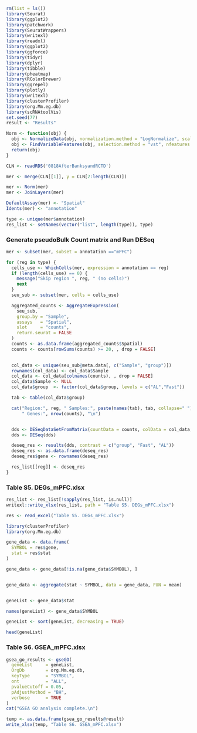 ```r
rm(list = ls())
library(Seurat)
library(ggplot2)
library(patchwork)
library(SeuratWrappers)
library(writexl)
library(readxl)
library(ggplot2)
library(ggforce)
library(tidyr)
library(dplyr) 
library(tibble)
library(pheatmap)
library(RColorBrewer)
library(ggrepel)
library(plotly)
library(writexl)
library(clusterProfiler)
library(org.Mm.eg.db)
library(scRNAtoolVis)
set.seed(77)
result <- "Results"
```


```r
Norm <- function(obj) {
  obj <- NormalizeData(obj, normalization.method = "LogNormalize", scale.factor = 10000)
  obj <- FindVariableFeatures(obj, selection.method = "vst", nfeatures = 3000)
  return(obj)
}
```

```r
CLN <- readRDS('0818AfterBanksyandRCTD')
```

```r
mer <- merge(CLN[[1]], y = CLN[2:length(CLN)])
```



```r
mer <- Norm(mer)
mer <- JoinLayers(mer)
```


```r
DefaultAssay(mer) <- "Spatial"
Idents(mer) <- "annotation"

type <- unique(mer$annotation)
res_list <- setNames(vector("list", length(type)), type)
```

### Generate pseudoBulk Count matrix and Run DESeq

```r
mer <- subset(mer, subset = annotation =="mPFC")

for (reg in type) {
  cells_use <- WhichCells(mer, expression = annotation == reg)
  if (length(cells_use) == 0) {
    message("Skip region ", reg, " (no cells)")
    next
  }
  seu_sub <- subset(mer, cells = cells_use)

  aggregated_counts <- AggregateExpression(
    seu_sub,
    group.by = "Sample",
    assays   = "Spatial",
    slot     = "counts",
    return.seurat = FALSE
  )
  counts <- as.data.frame(aggregated_counts$Spatial)
  counts <- counts[rowSums(counts) >= 20, , drop = FALSE]

    
  col_data <- unique(seu_sub@meta.data[, c("Sample", "group")])
  rownames(col_data) <- col_data$Sample
  col_data <- col_data[colnames(counts), , drop = FALSE]
  col_data$Sample <- NULL
  col_data$group  <- factor(col_data$group, levels = c("AL","Fast"))

  tab <- table(col_data$group)

  cat("Region:", reg, " Samples:", paste(names(tab), tab, collapse=" "),
      " Genes:", nrow(counts), "\n")


  dds <- DESeqDataSetFromMatrix(countData = counts, colData = col_data, design = ~ group)
  dds <- DESeq(dds)

  deseq_res <- results(dds, contrast = c("group", "Fast", "AL"))
  deseq_res <- as.data.frame(deseq_res)
  deseq_res$gene <- rownames(deseq_res)

  res_list[[reg]] <- deseq_res
}
```

### Table S5. DEGs_mPFC.xlsx

```r
res_list <- res_list[!sapply(res_list, is.null)]
writexl::write_xlsx(res_list, path = "Table S5. DEGs_mPFC.xlsx")
```

```r
res <- read_excel("Table S5. DEGs_mPFC.xlsx")
```


```r
library(clusterProfiler)
library(org.Mm.eg.db)

gene_data <- data.frame(
  SYMBOL = res$gene,
  stat = res$stat
)

gene_data <- gene_data[!is.na(gene_data$SYMBOL), ]


gene_data <- aggregate(stat ~ SYMBOL, data = gene_data, FUN = mean)


geneList <- gene_data$stat

names(geneList) <- gene_data$SYMBOL

geneList <- sort(geneList, decreasing = TRUE)

head(geneList)
```

### Table S6. GSEA_mPFC.xlsx

```r
gsea_go_results <- gseGO(
  geneList     = geneList,
  OrgDb        = org.Mm.eg.db,
  keyType      = "SYMBOL",
  ont          = "ALL",
  pvalueCutoff = 0.05,
  pAdjustMethod = "BH",
  verbose      = TRUE
)
cat("GSEA GO analysis complete.\n")

temp <- as.data.frame(gsea_go_results@result)
write_xlsx(temp, "Table S6. GSEA_mPFC.xlsx")
```



